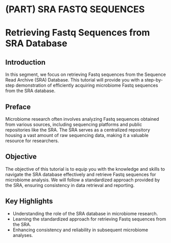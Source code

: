 # (PART) SRA FASTQ SEQUENCES {-}

# Retrieving Fastq Sequences from SRA Database {#sra-fastq-sequences}

## Introduction
In this segment, we focus on retrieving Fastq sequences from the Sequence Read Archive (SRA) Database. This tutorial will provide you with a step-by-step demonstration of efficiently acquiring microbiome Fastq sequences from the SRA database.

## Preface
Microbiome research often involves analyzing Fastq sequences obtained from various sources, including sequencing platforms and public repositories like the SRA. The SRA serves as a centralized repository housing a vast amount of raw sequencing data, making it a valuable resource for researchers.

## Objective
The objective of this tutorial is to equip you with the knowledge and skills to navigate the SRA database effectively and retrieve Fastq sequences for microbiome analysis. We will follow a standardized approach provided by the SRA, ensuring consistency in data retrieval and reporting.

## Key Highlights
- Understanding the role of the SRA database in microbiome research.
- Learning the standardized approach for retrieving Fastq sequences from the SRA.
- Enhancing consistency and reliability in subsequent microbiome analyses.